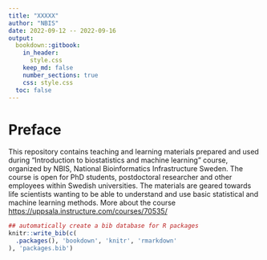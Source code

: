 ```yaml
--- 
title: "XXXXX"
author: "NBIS"
date: 2022-09-12 -- 2022-09-16
output:
  bookdown::gitbook:
    in_header:
      style.css
    keep_md: false
    number_sections: true
    css: style.css
  toc: false
---
```


# Preface {-}

This repository contains teaching and learning materials prepared and used during “Introduction to biostatistics and machine learning” course, organized by NBIS, National Bioinformatics Infrastructure Sweden. The course is open for PhD students, postdoctoral researcher and other employees within Swedish universities. The materials are geared towards life scientists wanting to be able to understand and use basic statistical and machine learning methods. More about the course [https://uppsala.instructure.com/courses/70535/](https://uppsala.instructure.com/courses/70535/)

```r
## automatically create a bib database for R packages
knitr::write_bib(c(
  .packages(), 'bookdown', 'knitr', 'rmarkdown'
), 'packages.bib')
```
